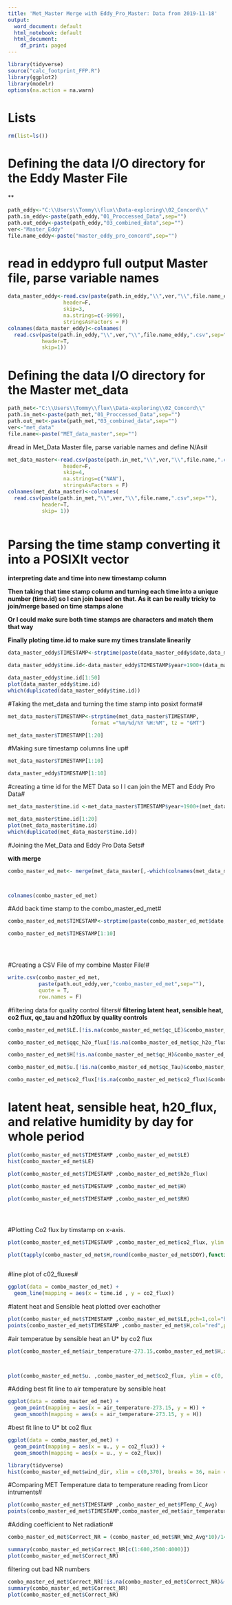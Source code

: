 ```yaml
---
title: 'Met_Master Merge with Eddy_Pro_Master: Data from 2019-11-18'
output:
  word_document: default
  html_notebook: default
  html_document:
    df_print: paged
---
```




```r
library(tidyverse)
source("calc_footprint_FFP.R")
library(ggplot2)
library(modelr)
options(na.action = na.warn)
```


# Lists #
```r
rm(list=ls())
```

# Defining the data I/O directory for the Eddy Master File #
**
```r
path_eddy<-"C:\\Users\\Tommy\\flux\\Data-exploring\\02_Concord\\"
path.in_eddy<-paste(path_eddy,"01_Proccessed_Data",sep="")
path.out_eddy<-paste(path_eddy,"03_combined_data",sep="")
ver<-"Master_Eddy" 
file.name_eddy<-paste("master_eddy_pro_concord",sep="")
```

# read in eddypro full output Master file, parse variable names #
```r
data_master_eddy<-read.csv(paste(path.in_eddy,"\\",ver,"\\",file.name_eddy,".csv",sep=""),
                  header=F,
                  skip=3,
                  na.strings=c(-9999),
                  stringsAsFactors = F)
colnames(data_master_eddy)<-colnames(
  read.csv(paste(path.in_eddy,"\\",ver,"\\",file.name_eddy,".csv",sep=""),
           header=T,
           skip=1))


```


# Defining the data I/O directory for the Master met_data #

```r
path_met<-"C:\\Users\\Tommy\\flux\\Data-exploring\\02_Concord\\"
path.in_met<-paste(path_met,"01_Proccessed_Data",sep="")
path.out_met<-paste(path_met,"03_combined_data",sep="")
ver<-"met_data" 
file.name<-paste("MET_data_master",sep="")
```




#read in Met_Data Master file, parse variable names and define N/As#


```r
met_data_master<-read.csv(paste(path.in_met,"\\",ver,"\\",file.name,".csv",sep=""),
                  header=F,
                  skip=4,
                  na.strings=c("NAN"),
                  stringsAsFactors = F)
colnames(met_data_master)<-colnames(
  read.csv(paste(path.in_met,"\\",ver,"\\",file.name,".csv",sep=""),
           header=T,
           skip= 1))



```




# Parsing the time stamp converting it into a POSIXlt vector#

**interpreting date and time into new timestamp column**

**Then taking that time stamp column and turning each time into a unique number (time.id) so I can join based on that. As it can be really tricky to join/merge based on time stamps alone**

**Or I could make sure both time stamps are characters and match them that way**

**Finally ploting time.id to make sure my times translate linearily**

```r
data_master_eddy$TIMESTAMP<-strptime(paste(data_master_eddy$date,data_master_eddy$time,sep=" "),format="%m/%d/%Y %H:%M", tz = "GMT")

data_master_eddy$time.id<-data_master_eddy$TIMESTAMP$year+1900+(data_master_eddy$TIMESTAMP$yday)/366+(data_master_eddy$TIMESTAMP$hour)/366/24+ (data_master_eddy$TIMESTAMP$min)/366/24/60

data_master_eddy$time.id[1:50]
plot(data_master_eddy$time.id)
which(duplicated(data_master_eddy$time.id))
```


#Taking the met_data and turning the time stamp into posixt format#

```r
met_data_master$TIMESTAMP<-strptime(met_data_master$TIMESTAMP,
                           format ="%m/%d/%Y %H:%M", tz = "GMT")

met_data_master$TIMESTAMP[1:20]
```

#Making sure timestamp columns line up#

```r

met_data_master$TIMESTAMP[1:10]

data_master_eddy$TIMESTAMP[1:10]
```




#creating a time id for the MET Data so I I can join the MET and Eddy Pro Data#

```r

met_data_master$time.id <-met_data_master$TIMESTAMP$year+1900+(met_data_master$TIMESTAMP$yday)/366+(met_data_master$TIMESTAMP$hour)/366/24 + (met_data_master$TIMESTAMP$min)/366/24/60 

met_data_master$time.id[1:20]
plot(met_data_master$time.id)
which(duplicated(met_data_master$time.id))


```


#Joining the Met_Data and Eddy Pro Data Sets#

**with merge**

```r

combo_master_ed_met<- merge(met_data_master[,-which(colnames(met_data_master)=="TIMESTAMP")], data_master_eddy[,-which(colnames(data_master_eddy)=="TIMESTAMP")], by = "time.id")



colnames(combo_master_ed_met)

```


#Add back time stamp to the combo_master_ed_met#
```r
combo_master_ed_met$TIMESTAMP<-strptime(paste(combo_master_ed_met$date,combo_master_ed_met$time,sep=" "),format="%m/%d/%Y %H:%M", tz = "GMT")

combo_master_ed_met$TIMESTAMP[1:10]





```

#Creating a CSV File of my combine Master File!#
```r
write.csv(combo_master_ed_met,
          paste(path.out_eddy,ver,"combo_master_ed_met",sep=""),
          quote = T,
          row.names = F)
```

#filtering data for quality control filters#
**filtering latent heat, sensible heat, co2 flux, qc_tau and h20flux by quality controls**

```r
combo_master_ed_met$LE.[!is.na(combo_master_ed_met$qc_LE)&combo_master_ed_met$qc_LE==2]<-NA

combo_master_ed_met$qqc_h2o_flux[!is.na(combo_master_ed_met$qc_h2o_flux)&combo_master_ed_met$qc_h2o_flux==2]<-NA

combo_master_ed_met$H[!is.na(combo_master_ed_met$qc_H)&combo_master_ed_met$qc_H==2]<-NA

combo_master_ed_met$u.[!is.na(combo_master_ed_met$qc_Tau)&combo_master_ed_met$qc_Tau==2]<-NA

combo_master_ed_met$co2_flux[!is.na(combo_master_ed_met$co2_flux)&combo_master_ed_met$co2_flux==2]<-NA


```

# latent heat, sensible heat, h20_flux, and relative humidity by day for whole period #


```r

plot(combo_master_ed_met$TIMESTAMP ,combo_master_ed_met$LE)
hist(combo_master_ed_met$LE)

plot(combo_master_ed_met$TIMESTAMP ,combo_master_ed_met$h2o_flux)

plot(combo_master_ed_met$TIMESTAMP ,combo_master_ed_met$H)

plot(combo_master_ed_met$TIMESTAMP ,combo_master_ed_met$RH)





```




#Plotting Co2 flux by timstamp on x-axis. 
```r

plot(combo_master_ed_met$TIMESTAMP ,combo_master_ed_met$co2_flux, ylim = c(-10,10),cex=0.6)

plot(tapply(combo_master_ed_met$H,round(combo_master_ed_met$DOY),function(x) mean(x,na.rm=T)))



```

#line plot of c02_fluxes#
```r
ggplot(data = combo_master_ed_met) + 
  geom_line(mapping = aes(x = time.id , y = co2_flux)) 

```


#latent heat and Sensible heat plotted over eachother

```r
plot(combo_master_ed_met$TIMESTAMP ,combo_master_ed_met$LE,pch=1,col="blue",cex=0.6)
points(combo_master_ed_met$TIMESTAMP ,combo_master_ed_met$H,col="red",pch=1,cex=0.6)
```

#air temperatue by sensible heat an U* by co2 flux
```r
plot(combo_master_ed_met$air_temperature-273.15,combo_master_ed_met$H,xlim=c(10,40),ylim=c(-100,500))



plot(combo_master_ed_met$u. ,combo_master_ed_met$co2_flux, ylim = c(0, 10), xlim = c(0,1))
```


#Adding best fit line to air temperature by sensible heat
```r
ggplot(data = combo_master_ed_met) + 
  geom_point(mapping = aes(x = air_temperature-273.15, y = H)) +
  geom_smooth(mapping = aes(x = air_temperature-273.15, y = H))


```

#best fit line to U* bt co2 flux
```r
ggplot(data = combo_master_ed_met) + 
  geom_point(mapping = aes(x = u., y = co2_flux)) +
  geom_smooth(mapping = aes(x = u., y = co2_flux))


```


```r
library(tidyverse)
hist(combo_master_ed_met$wind_dir, xlim = c(0,370), breaks = 36, main = "Wind Direction")
```

#Comparing MET Temperature data to temperature reading from Licor intruments#
```r
plot(combo_master_ed_met$TIMESTAMP ,combo_master_ed_met$PTemp_C_Avg)
points(combo_master_ed_met$TIMESTAMP,combo_master_ed_met$air_temperature-273.15,col="red",pch=2)
```



#Adding coefficient to Net radiation#
```r
combo_master_ed_met$Correct_NR = (combo_master_ed_met$NR_Wm2_Avg*10)/14.2
```


```r
summary(combo_master_ed_met$Correct_NR[c(1:600,2500:4000)])
plot(combo_master_ed_met$Correct_NR)
```


filtering out bad NR numbers

```r

combo_master_ed_met$Correct_NR[!is.na(combo_master_ed_met$Correct_NR)&(combo_master_ed_met$Correct_NR<(-150)|combo_master_ed_met$Correct_NR>800)]<-NA
summary(combo_master_ed_met$Correct_NR)
plot(combo_master_ed_met$Correct_NR)
```





